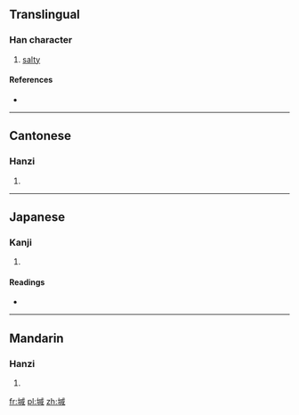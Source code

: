 ==Translingual==

===Han character===
{{Han char|rn=32|rad=土|as=09|sn=12|four=4315<sub>0</sub>|canj=土戈竹口 (GIHR)}}

# [[salty]]

====References====
* {{Han ref|kx=0234.271|dkj=05310|hdz=10461.100|uh=583F|ud=22591|bh=D8AC|bd=55468}}

----

==Cantonese==

===Hanzi===
{{yue-hanzi|jyut=|y=gaan2}}

# {{defn|lang=yue|sort=土09}}

----

==Japanese==

===Kanji===
{{ja-kanji|grade=|rs=土09}}

# {{defn|lang=ja|sort=土09}}

====Readings====
* {{ja-readings|on=[[かん]] (kan), [[こん]] (kon)|kun=}}

----

==Mandarin==

===Hanzi===
{{cmn-hanzi|pin=[[jiǎn]] ([[jian3]]), [[jiǎng]] ([[jiang3]])|wg=chien<sup>3</sup>, chiang<sup>3</sup>}}

# {{defn|lang=cmn|sort=土09}}

[[fr:堿]]
[[pl:堿]]
[[zh:堿]]